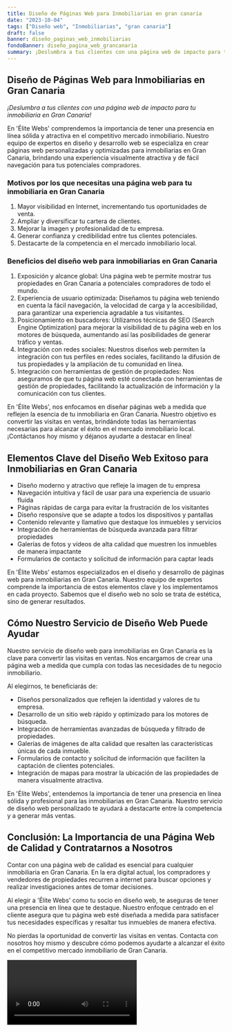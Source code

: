 ```yaml
---
title: Diseño de Páginas Web para Inmobiliarias en gran canaria
date: "2023-10-04"
tags: ["Diseño web", "Inmobiliarias", "gran canaria"]
draft: false
banner: diseño_paginas_web_inmobiliarias
fondoBanner: diseño_pagina_web_grancanaria
summary: ¡Deslumbra a tus clientes con una página web de impacto para tu inmobiliaria en Gran Canaria!
---
```



## Diseño de Páginas Web para Inmobiliarias en Gran Canaria

_¡Deslumbra a tus clientes con una página web de impacto para tu inmobiliaria en Gran Canaria!_

En 'Élite Webs' comprendemos la importancia de tener una presencia en línea sólida y atractiva en el competitivo mercado inmobiliario. Nuestro equipo de expertos en diseño y desarrollo web se especializa en crear páginas web personalizadas y optimizadas para inmobiliarias en Gran Canaria, brindando una experiencia visualmente atractiva y de fácil navegación para tus potenciales compradores.

### Motivos por los que necesitas una página web para tu inmobiliaria en Gran Canaria

1. Mayor visibilidad en Internet, incrementando tus oportunidades de venta.
2. Ampliar y diversificar tu cartera de clientes.
3. Mejorar la imagen y profesionalidad de tu empresa.
4. Generar confianza y credibilidad entre tus clientes potenciales.
5. Destacarte de la competencia en el mercado inmobiliario local.

### Beneficios del diseño web para inmobiliarias en Gran Canaria

1. Exposición y alcance global: Una página web te permite mostrar tus propiedades en Gran Canaria a potenciales compradores de todo el mundo.
2. Experiencia de usuario optimizada: Diseñamos tu página web teniendo en cuenta la fácil navegación, la velocidad de carga y la accesibilidad, para garantizar una experiencia agradable a tus visitantes.
3. Posicionamiento en buscadores: Utilizamos técnicas de SEO (Search Engine Optimization) para mejorar la visibilidad de tu página web en los motores de búsqueda, aumentando así las posibilidades de generar tráfico y ventas.
4. Integración con redes sociales: Nuestros diseños web permiten la integración con tus perfiles en redes sociales, facilitando la difusión de tus propiedades y la ampliación de tu comunidad en línea.
5. Integración con herramientas de gestión de propiedades: Nos aseguramos de que tu página web esté conectada con herramientas de gestión de propiedades, facilitando la actualización de información y la comunicación con tus clientes.

En 'Élite Webs', nos enfocamos en diseñar páginas web a medida que reflejen la esencia de tu inmobiliaria en Gran Canaria. Nuestro objetivo es convertir las visitas en ventas, brindándote todas las herramientas necesarias para alcanzar el éxito en el mercado inmobiliario local. ¡Contáctanos hoy mismo y déjanos ayudarte a destacar en línea!

<GifSeo />

<Cta />

## Elementos Clave del Diseño Web Exitoso para Inmobiliarias en Gran Canaria

- Diseño moderno y atractivo que refleje la imagen de tu empresa
- Navegación intuitiva y fácil de usar para una experiencia de usuario fluida
- Páginas rápidas de carga para evitar la frustración de los visitantes
- Diseño responsive que se adapte a todos los dispositivos y pantallas
- Contenido relevante y llamativo que destaque los inmuebles y servicios
- Integración de herramientas de búsqueda avanzada para filtrar propiedades
- Galerías de fotos y vídeos de alta calidad que muestren los inmuebles de manera impactante
- Formularios de contacto y solicitud de información para captar leads

En 'Élite Webs' estamos especializados en el diseño y desarrollo de páginas web para inmobiliarias en Gran Canaria. Nuestro equipo de expertos comprende la importancia de estos elementos clave y los implementamos en cada proyecto. Sabemos que el diseño web no solo se trata de estética, sino de generar resultados.

## Cómo Nuestro Servicio de Diseño Web Puede Ayudar

Nuestro servicio de diseño web para inmobiliarias en Gran Canaria es la clave para convertir las visitas en ventas. Nos encargamos de crear una página web a medida que cumpla con todas las necesidades de tu negocio inmobiliario.

Al elegirnos, te beneficiarás de:

- Diseños personalizados que reflejen la identidad y valores de tu empresa.
- Desarrollo de un sitio web rápido y optimizado para los motores de búsqueda.
- Integración de herramientas avanzadas de búsqueda y filtrado de propiedades.
- Galerías de imágenes de alta calidad que resalten las características únicas de cada inmueble.
- Formularios de contacto y solicitud de información que faciliten la captación de clientes potenciales.
- Integración de mapas para mostrar la ubicación de las propiedades de manera visualmente atractiva.

En 'Élite Webs', entendemos la importancia de tener una presencia en línea sólida y profesional para las inmobiliarias en Gran Canaria. Nuestro servicio de diseño web personalizado te ayudará a destacarte entre la competencia y a generar más ventas.

## Conclusión: La Importancia de una Página Web de Calidad y Contratarnos a Nosotros

Contar con una página web de calidad es esencial para cualquier inmobiliaria en Gran Canaria. En la era digital actual, los compradores y vendedores de propiedades recurren a internet para buscar opciones y realizar investigaciones antes de tomar decisiones.

Al elegir a 'Élite Webs' como tu socio en diseño web, te aseguras de tener una presencia en línea que te destaque. Nuestro enfoque centrado en el cliente asegura que tu página web esté diseñada a medida para satisfacer tus necesidades específicas y resaltar tus inmuebles de manera efectiva.

No pierdas la oportunidad de convertir las visitas en ventas. Contacta con nosotros hoy mismo y descubre cómo podemos ayudarte a alcanzar el éxito en el competitivo mercado inmobiliario de Gran Canaria.

<Video />

<CtaBot job="Inmobiliarias" city="gran canaria" />

<Gmaps query="gran canaria+españa+maps" />
